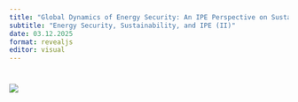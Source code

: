 ```yaml
---
title: "Global Dynamics of Energy Security: An IPE Perspective on Sustainable Supply Chains in Europe"
subtitle: "Energy Security, Sustainability, and IPE (II)"
date: 03.12.2025
format: revealjs
editor: visual
---
```


# ![](images/12.03.2025.png)
